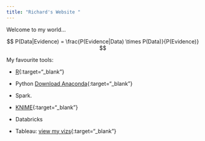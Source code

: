 ```yaml
---
title: "Richard's Website "
---
```


Welcome to my world...



$$ P(Data|Evidence) =  \frac{P(Evidence|Data) \times P(Data)}{P(Evidence)} $$





My favourite tools:

-  [R](https://www.r-project.org/){:target="_blank"}

-  Python [Download Anaconda](https://www.anaconda.com/download/){:target="_blank"}

-  Spark. 

-  [KNIME](https://www.knime.com/){:target="_blank"}

-  Databricks

-  Tableau: [view my vizs](https://public.tableau.com/profile/richard.wanjohi#!/){:target="_blank"}

